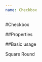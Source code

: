 ```yaml
---
name: Checkbox
---
```



#Checkbox

##Properties

<PropsTable of={Checkbox} />

##Basic usage

<Playground>
  <label style={{ display: 'block', marginBottom: 10, marginTop: 10 }}>
    Square
  </label>
  <Checkbox
    shape="square"
    name="square"
    checkboxParagraph="Aque ipsa quae ab illo inventore veritatis et quasi architecto beatae vitae dicta sunt explicabo"
  />
  <label style={{ display: 'block', marginBottom: 10, marginTop: 10 }}>
    Round
  </label>
  <Checkbox
    shape="round"
    name="round"
    checkboxParagraph="Sed ut perspiciatis unde omnis iste natus error sit voluptatem accusantium doloremque laudantium."
  />
</Playground>
